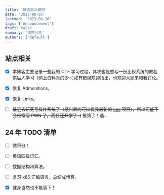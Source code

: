 ```yaml
---
title: '博客站点说明'
date: '2023-08-05'
lastmod: '2023-08-26'
tags: ['Announcement']
draft: false
summary: '博客公告'
authors: ['default']
---
```


## 站点相关

 - [x] 本博客主要记录一些我的 CTF 学习过程，其次也是想写一份比较系统的教程供后人学习（网上资料真的少 :( 如有错误欢迎指出，也欢迎大家来和我讨论。

 - [x] 恢复 Admonitions。

 - [x] 恢复 Links。

 - [ ] ~~最近去研究写操作系统了（感兴趣的可以看我最新的 [Lux](https://github.com/CuB3y0nd/Lux) 项目），所以可能不会经常写 PWN 了。而且还开学了 :)~~ 被鸽了！逃…

## 24 年 TODO 清单

 - [ ] 微积分！
 - [ ] 英语四级词汇。
 - [ ] 数据结构和算法。
 - [ ] 复习 x86 汇编语言，总结成博客。
 - [x] 健身当然也不能落下！

